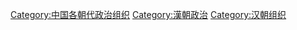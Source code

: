 [[Category:中国各朝代政治组织|Category:中国各朝代政治组织]]
[[Category:漢朝政治|Category:漢朝政治]]
[[Category:汉朝组织|Category:汉朝组织]]